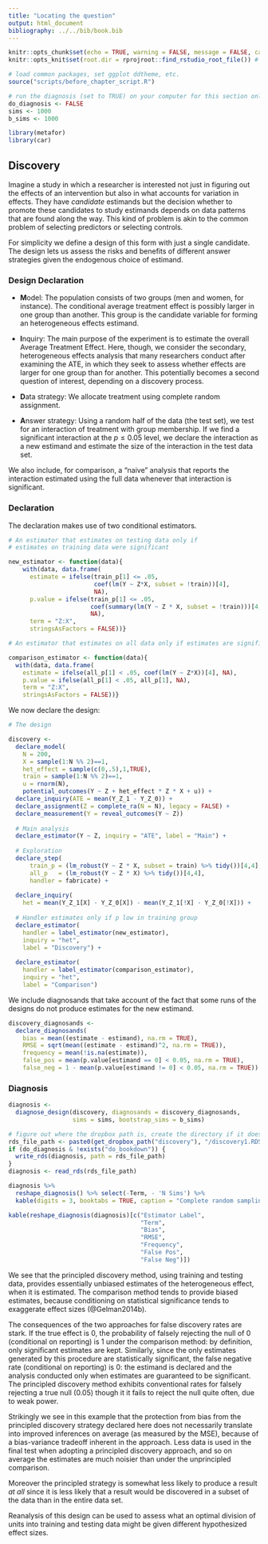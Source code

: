 ```yaml
---
title: "Locating the question"
output: html_document
bibliography: ../../bib/book.bib 
---
```


<!-- note do_bookdown is set in index.rmd, so we know if you're running just this .Rmd or compiling the book-->
```r
knitr::opts_chunk$set(echo = TRUE, warning = FALSE, message = FALSE, cache = FALSE)
knitr::opts_knit$set(root.dir = rprojroot::find_rstudio_root_file()) # files are all relative to RStudio project home
```

```r
# load common packages, set ggplot ddtheme, etc.
source("scripts/before_chapter_script.R")
```

<!-- start post here, do not edit above -->

<!-- make sure to rename the section title below -->

```r
# run the diagnosis (set to TRUE) on your computer for this section only before pushing to Github. no diagnosis will ever take place on github.
do_diagnosis <- FALSE
sims <- 1000
b_sims <- 1000
```

```r
library(metafor)
library(car)
```

## Discovery

Imagine a study in which a researcher is interested not just in figuring out the effects of an intervention but also in what accounts for variation in effects. They have *candidate* estimands but the decision whether to promote these candidates to study estimands depends on data patterns that are found along the way. This kind of problem is akin to the common problem of selecting predictors or selecting controls.

For simplicity we define a design of this form with just a single candidate. The design lets us assess the risks and benefits of different answer strategies given the endogenous choice of estimand.

### Design Declaration

- **M**odel: The population consists of two groups (men and women, for instance). The conditional average treatment effect is possibly larger in one group than another. This group is the candidate variable for forming an heterogeneous effects estimand.

- **I**nquiry: The main purpose of the experiment is to estimate the overall Average Treatment Effect. Here, though, we consider the secondary, heterogeneous effects analysis that many researchers conduct after examining the ATE, in which they seek to assess whether effects are larger for one group than for another. This potentially becomes a second question of interest, depending on a discovery process.

- **D**ata strategy: We allocate treatment using complete random assignment. 

- **A**nswer strategy: Using a random half of the data (the test set), we test for an interaction of treatment with group membership. If we find a significant interaction at the $p \leq 0.05$ level, we declare the interaction as a new estimand and estimate the size of the interaction in the test data  set. 

We also include, for comparison, a "naive" analysis that reports the interaction estimated using the full data whenever that interaction is significant. 

### Declaration

The declaration makes use of two conditional estimators.

```r

# An estimator that estimates on testing data only if 
# estimates on training data were significant

new_estimator <- function(data){
    with(data, data.frame(
      estimate = ifelse(train_p[1] <= .05, 
                        coef(lm(Y ~ Z*X, subset = !train))[4], 
                        NA),
      p.value = ifelse(train_p[1] <= .05, 
                       coef(summary(lm(Y ~ Z * X, subset = !train)))[4,4],
                       NA),
      term = "Z:X",
      stringsAsFactors = FALSE))}

# An estimator that estimates on all data only if estimates are significant

comparison_estimator <- function(data){
  with(data, data.frame(
    estimate = ifelse(all_p[1] < .05, coef(lm(Y ~ Z*X))[4], NA),
    p.value = ifelse(all_p[1] < .05, all_p[1], NA),
    term = "Z:X",
    stringsAsFactors = FALSE))}
```

We now declare the design:

```r
# The design

discovery <- 
  declare_model(
    N = 200, 
    X = sample(1:N %% 2)==1,
    het_effect = sample(c(0,.5),1,TRUE),
    train = sample(1:N %% 2)==1,
    u = rnorm(N),
    potential_outcomes(Y ~ Z + het_effect * Z * X + u)) + 
  declare_inquiry(ATE = mean(Y_Z_1 - Y_Z_0)) +
  declare_assignment(Z = complete_ra(N = N), legacy = FALSE) +
  declare_measurement(Y = reveal_outcomes(Y ~ Z))
    
  # Main analysis
  declare_estimator(Y ~ Z, inquiry = "ATE", label = "Main") +
  
  # Exploration
  declare_step(
      train_p = (lm_robust(Y ~ Z * X, subset = train) %>% tidy())[4,4],
      all_p   = (lm_robust(Y ~ Z * X) %>% tidy())[4,4],
      handler = fabricate) +
    
  declare_inquiry(
    het = mean(Y_Z_1[X] - Y_Z_0[X]) - mean(Y_Z_1[!X] - Y_Z_0[!X])) +
  
  # Handler estimates only if p low in training group  
  declare_estimator(
    handler = label_estimator(new_estimator), 
    inquiry = "het",
    label = "Discovery") +
    
  declare_estimator(
    handler = label_estimator(comparison_estimator), 
    inquiry = "het",
    label = "Comparison")
```

We include diagnosands that take account of the fact that some runs of the designs do not produce estimates for the new estimand.

```r
discovery_diagnosands <-
  declare_diagnosands(
    bias = mean((estimate - estimand), na.rm = TRUE),
    RMSE = sqrt(mean((estimate - estimand)^2, na.rm = TRUE)),
    frequency = mean(!is.na(estimate)),
    false_pos = mean(p.value[estimand == 0] < 0.05, na.rm = TRUE),
    false_neg = 1 - mean(p.value[estimand != 0] < 0.05, na.rm = TRUE))
```

### Diagnosis

```r
diagnosis <- 
  diagnose_design(discovery, diagnosands = discovery_diagnosands,
                  sims = sims, bootstrap_sims = b_sims) 
```


```r
# figure out where the dropbox path is, create the directory if it doesn't exist, and name the RDS file
rds_file_path <- paste0(get_dropbox_path("discovery"), "/discovery1.RDS")
if (do_diagnosis & !exists("do_bookdown")) {
  write_rds(diagnosis, path = rds_file_path)
}
diagnosis <- read_rds(rds_file_path)
```

```r
diagnosis %>%
  reshape_diagnosis() %>% select(-Term, - 'N Sims') %>%
  kable(digits = 3, booktabs = TRUE, caption = "Complete random sampling design diagnosis")
```



```r
kable(reshape_diagnosis(diagnosis)[c("Estimator Label",
                                     "Term",
                                     "Bias",
                                     "RMSE",
                                     "Frequency",
                                     "False Pos",
                                     "False Neg")])
```

We see that the principled discovery method, using training and testing data, provides essentially unbiased estimates of the heterogeneous effect, when it is estimated. The comparison method tends to provide biased estimates, because conditioning on statistical significance tends to exaggerate effect sizes (@Gelman2014b). 

The consequences of the two approaches for false discovery rates are stark. If the true effect is 0, the probability of falsely rejecting the null of 0 (conditional on reporting) is 1 under the comparison method: by definition, only significant estimates are kept. Similarly, since the only estimates generated by this procedure are statistically significant, the false negative rate (conditional on reporting) is 0: the estimand is declared and the analysis conducted only when estimates are guaranteed to be significant. The principled discovery method exhibits conventional rates for falsely rejecting a true null (0.05) though it it fails to reject the null quite often, due to weak power.

Strikingly we see in this example that the protection from bias from the principled discovery strategy declared here does not necessarily translate into improved inferences on average (as measured by the MSE), because of a bias-variance tradeoff inherent in the approach. Less data is used in the final test when adopting a principled discovery approach, and so on average the estimates are much noisier than under the unprincipled comparison. 

Moreover the principled strategy is somewhat less likely to produce a result *at all* since it is less likely that a result would be discovered in a subset of the data than in the entire data set.   

Reanalysis of this design can be used to assess what an optimal division of units into training and testing data might be given different hypothesized effect sizes. 

